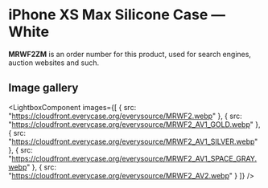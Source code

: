 
# iPhone XS Max Silicone Case — White

<Callout type='info' emoji='👉🏻'>**MRWF2ZM** is an order number for this product, used for search engines, auction websites and such.</Callout>

## Image gallery

<LightboxComponent
    images={[
      {
        src: "https://cloudfront.everycase.org/everysource/MRWF2.webp"
      },
      {
        src: "https://cloudfront.everycase.org/everysource/MRWF2_AV1_GOLD.webp"
      },
      {
        src: "https://cloudfront.everycase.org/everysource/MRWF2_AV1_SILVER.webp"
      },
      {
        src: "https://cloudfront.everycase.org/everysource/MRWF2_AV1_SPACE_GRAY.webp"
      },
      {
        src: "https://cloudfront.everycase.org/everysource/MRWF2_AV2.webp"
      }
    ]}
  />
